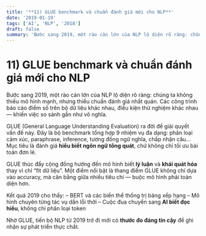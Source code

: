 ```yaml
---
title: '**11) GLUE benchmark và chuẩn đánh giá mới cho NLP**'
date: '2019-01-19'
tags: ['AI', 'NLP', '2018']
draft: false
summary: 'Bước sang 2019, một rào cản lớn của NLP lộ diện rõ ràng: chúng ta không thiếu mô hình mạnh, nhưng th'
---
```


# **11) GLUE benchmark và chuẩn đánh giá mới cho NLP**

Bước sang 2019, một rào cản lớn của NLP lộ diện rõ ràng: chúng ta không thiếu mô hình mạnh, nhưng thiếu chuẩn đánh giá nhất quán. Các công trình báo cáo điểm số trên bộ dữ liệu khác nhau, điều kiện thử nghiệm khác nhau — khiến việc so sánh gần như vô nghĩa.

GLUE (General Language Understanding Evaluation) ra đời để giải quyết vấn đề này. Đây là bộ benchmark tổng hợp 9 nhiệm vụ đa dạng: phân loại cảm xúc, paraphrase, inference, tương đồng ngữ nghĩa, chấp nhận câu… Mục tiêu là đánh giá **hiểu biết ngôn ngữ tổng quát**, chứ không chỉ tối ưu bài toán đơn lẻ.

GLUE thúc đẩy cộng đồng hướng đến mô hình biết **lý luận** và **khái quát hóa** thay vì chỉ “fit dữ liệu”. Một điểm nổi bật là thang điểm GLUE không chỉ dựa vào accuracy, mà cân bằng giữa nhiều tiêu chí — buộc mô hình phải toàn diện hơn.

Kết quả 2019 cho thấy:
– BERT và các biến thể thống trị bảng xếp hạng
– Mô hình chuyên từng tác vụ dần lỗi thời
– Cuộc đua chuyển sang **AI biết đọc hiểu**, không chỉ phân loại token

Nhờ GLUE, tiến bộ NLP từ 2019 trở đi mới có **thước đo đáng tin cậy** để ghi nhận sự phát triển thực chất.